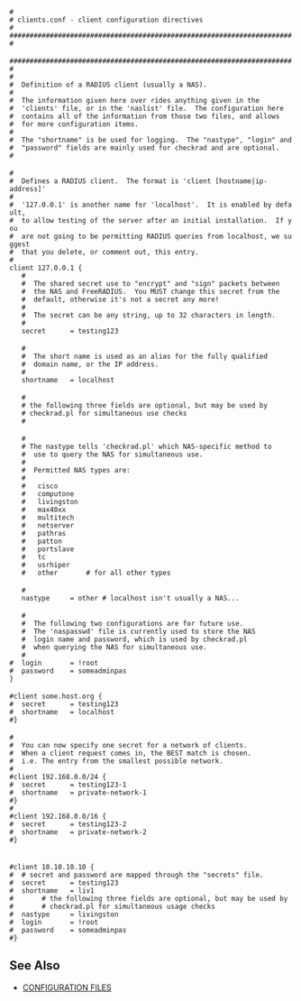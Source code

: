 {{Default in the server source|raddb/clients.conf}}

 #
 # clients.conf - client configuration directives
 #
 #######################################################################
 
 #######################################################################
 #
 #  Definition of a RADIUS client (usually a NAS).
 #
 #  The information given here over rides anything given in the
 #  'clients' file, or in the 'naslist' file.  The configuration here
 #  contains all of the information from those two files, and allows
 #  for more configuration items.
 #
 #  The "shortname" is be used for logging.  The "nastype", "login" and
 #  "password" fields are mainly used for checkrad and are optional.
 #
 
 #
 #  Defines a RADIUS client.  The format is 'client [hostname|ip-address]'
 #
 #  '127.0.0.1' is another name for 'localhost'.  It is enabled by default,
 #  to allow testing of the server after an initial installation.  If you
 #  are not going to be permitting RADIUS queries from localhost, we suggest
 #  that you delete, or comment out, this entry.
 #
 client 127.0.0.1 {
 	#
 	#  The shared secret use to "encrypt" and "sign" packets between
 	#  the NAS and FreeRADIUS.  You MUST change this secret from the
 	#  default, otherwise it's not a secret any more!
 	#
 	#  The secret can be any string, up to 32 characters in length.
 	#
 	secret		= testing123
 
 	#
 	#  The short name is used as an alias for the fully qualified
 	#  domain name, or the IP address.
 	#
 	shortname	= localhost
 
 	#
 	# the following three fields are optional, but may be used by
 	# checkrad.pl for simultaneous use checks
 	#
 
 	#
 	# The nastype tells 'checkrad.pl' which NAS-specific method to
 	#  use to query the NAS for simultaneous use.
 	#
 	#  Permitted NAS types are:
 	#
 	#	cisco
 	#	computone
 	#	livingston
 	#	max40xx
 	#	multitech
 	#	netserver
 	#	pathras
 	#	patton
 	#	portslave
 	#	tc
 	#	usrhiper
 	#	other		# for all other types
 
 	#
 	nastype     = other	# localhost isn't usually a NAS...
 
 	#
 	#  The following two configurations are for future use.
 	#  The 'naspasswd' file is currently used to store the NAS
 	#  login name and password, which is used by checkrad.pl
 	#  when querying the NAS for simultaneous use.
 	#
 #	login       = !root
 #	password    = someadminpas
 }
 
 #client some.host.org {
 #	secret		= testing123
 #	shortname	= localhost
 #}
 
 #
 #  You can now specify one secret for a network of clients.
 #  When a client request comes in, the BEST match is chosen.
 #  i.e. The entry from the smallest possible network.
 #
 #client 192.168.0.0/24 {
 #	secret		= testing123-1
 #	shortname	= private-network-1
 #}
 #
 #client 192.168.0.0/16 {
 #	secret		= testing123-2
 #	shortname	= private-network-2
 #}
 
 
 #client 10.10.10.10 {
 #	# secret and password are mapped through the "secrets" file.
 #	secret      = testing123
 #	shortname   = liv1
 #       # the following three fields are optional, but may be used by
 #       # checkrad.pl for simultaneous usage checks
 #	nastype     = livingston
 #	login       = !root
 #	password    = someadminpas
 #}

==See Also==
* [[CONFIGURATION FILES]]
